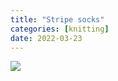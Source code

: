 ```yaml
---
title: "Stripe socks"
categories: [knitting]
date: 2022-03-23
---
```


![](stripe-toe-up-socks.jpeg)